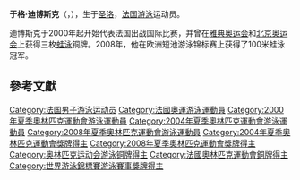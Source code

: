 {{MedalTableTop|Duboscq.jpg|150px}}
{{MedalSport | 男子[[游泳|游泳]]}}
{{MedalCountry | {{FRA}} }}
{{MedalCompetition|[[奧林匹克運動會|奧林匹克運動會]]}}
{{MedalBronze | [[2004年夏季奧林匹克運動會|2004年雅典]]<ref>{{cite web |url=http://sportsillustrated.cnn.com/olympics/2004/schedules/117BySport.html |title=2004 Olympic Games swimming results |accessdate=2007-07-22 |archive-date=2006-05-09 |archive-url=https://web.archive.org/web/20060509051921/http://sportsillustrated.cnn.com/olympics/2004/schedules/117BySport.html |dead-url=no }}</ref> | [[2004年夏季奧林匹克運動會游泳比賽|100米蛙泳]]}}
{{MedalBronze | [[2008年夏季奧林匹克運動會|2008年北京]] | [[2008年夏季奧林匹克運動會游泳比賽|100米蛙泳]]}}
{{MedalBronze | [[2008年夏季奧林匹克運動會|2008年北京]] | [[2008年夏季奧林匹克運動會游泳比賽|200米蛙泳]]}}
{{MedalCompetition|世界錦標賽}}
{{MedalBronze|[[2005年世界游泳錦標賽|2005年蒙特婁]]<ref>{{cite web |url=http://www.fina.org/events/WC/Montreal_2005/results/sw.php |title=Montreal 2005 Results |accessdate=2007-06-09 |deadurl=yes |archiveurl=https://web.archive.org/web/20070128064425/http://www.fina.org/events/WC/Montreal_2005/results/sw.php |archivedate=2007-01-28 }}</ref>|100米蛙泳}}
{{MedalBottom}}

'''于格·迪博斯克'''（{{lang-fr|Hugues Duboscq}}，{{bd|1981年|8月29日||}}），生于[[圣洛|圣洛]]，[[法国|法国]][[游泳|游泳]]运动员。

迪博斯克于2000年起开始代表法国出战国际比赛，并曾在[[2004年夏季奥林匹克运动会|雅典奥运会]]和[[2008年夏季奥林匹克运动会|北京奥运会]]上获得三枚[[蛙泳|蛙泳]]铜牌。2008年，他在欧洲短池游泳锦标赛上获得了100米蛙泳冠军。

== 參考文獻 ==
{{reflist}}

{{Authority control}}
{{DEFAULTSORT:Duboscq, Hugues}}
[[Category:法国男子游泳运动员|Category:法国男子游泳运动员]]
[[Category:法國奧運游泳運動員|Category:法國奧運游泳運動員]]
[[Category:2000年夏季奧林匹克運動會游泳運動員|Category:2000年夏季奧林匹克運動會游泳運動員]]
[[Category:2004年夏季奧林匹克運動會游泳運動員|Category:2004年夏季奧林匹克運動會游泳運動員]]
[[Category:2008年夏季奧林匹克運動會游泳運動員|Category:2008年夏季奧林匹克運動會游泳運動員]]
[[Category:2004年夏季奧林匹克運動會獎牌得主|Category:2004年夏季奧林匹克運動會獎牌得主]]
[[Category:2008年夏季奧林匹克運動會獎牌得主|Category:2008年夏季奧林匹克運動會獎牌得主]]
[[Category:奥林匹克运动会游泳铜牌得主|Category:奥林匹克运动会游泳铜牌得主]]
[[Category:法國奧林匹克運動會銅牌得主|Category:法國奧林匹克運動會銅牌得主]]
[[Category:世界游泳錦標賽游泳賽事獎牌得主|Category:世界游泳錦標賽游泳賽事獎牌得主]]

{{France-bio-stub}}
{{游泳人物小作品}}